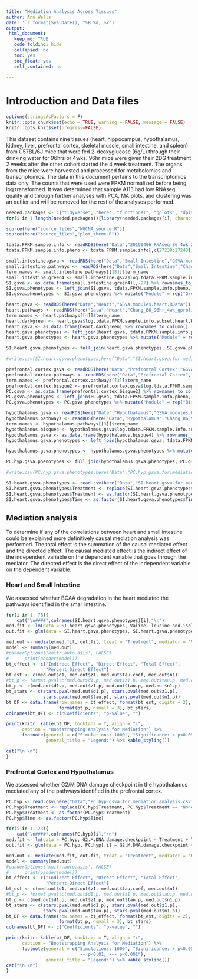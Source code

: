 ```yaml
---
title: "Mediation Analysis Across Tissues"
author: Ann Wells
date: '`r format(Sys.Date(), "%B %d, %Y")`'
output:
 html_document:
   keep_md: TRUE
   code_folding: hide
   collapsed: no
   toc: yes
   toc_float: yes
   self_contained: no
   
---
```


# Introduction and Data files

```r
options(stringsAsFactors = F)
knitr::opts_chunk$set(echo = TRUE, warning = FALSE, message = FALSE)
knitr::opts_knit$set(progress=FALSE)
```

This dataset contains nine tissues (heart, hippocampus, hypothalamus, kidney, liver, prefrontal cortex, skeletal muscle, small intestine, and spleen) from C57BL/6J mice that were fed 2-deoxyglucose (6g/L) through their drinking water for 96hrs or 4wks. 96hr mice were given their 2DG treatment 2 weeks after the other cohort started the 4 week treatment. The organs from the mice were harvested and processed for metabolomics and transcriptomics. The data in this document pertains to the transcriptomics data only. The counts that were used were FPKM normalized before being log transformed. It was determined that sample A113 had low RNAseq quality and through further analyses with PCA, MA plots, and clustering was an outlier and will be removed for the rest of the analyses performed. 

```r
needed.packages <- c("tidyverse", "here", "functional", "gplots", "dplyr", "GeneOverlap", "R.utils", "reshape2","magrittr","data.table", "RColorBrewer","preprocessCore", "ARTool","emmeans", "phia", "gProfileR", "WGCNA","plotly", "pheatmap", "kableExtra", "GSVA", "DT","mediation", "pander","gtools")
for(i in 1:length(needed.packages)){library(needed.packages[i], character.only = TRUE)}

source(here("source_files","WGCNA_source.R"))
source(here("source_files","plot_theme.R"))
```

```r
tdata.FPKM.sample.info <- readRDS(here("Data","20190406_RNAseq_B6_4wk_2DG_counts_phenotypes.RData"))
tdata.FPKM.sample.info.pheno <- tdata.FPKM.sample.info[,c(27238:27240)] %>% rownames_to_column()

small.intestine.gsva <- readRDS(here("Data","Small Intestine","GSVA.modules.small.intestine.RData")) 
small.intestine.pathways <- readRDS(here("Data","Small Intestine","Chang_B6_96hr_4wk_gprofiler_pathway_annotation_list_small_intestine_WGCNA.RData"))
term.names <- small.intestine.pathways[[18]]$term_name
small.intestine.green4 <- small.intestine.gsva$log.tdata.FPKM.sample.info.subset.small.intestine.WGCNA_green4[,match(term.names, colnames(small.intestine.gsva$log.tdata.FPKM.sample.info.subset.small.intestine.WGCNA_green4))]
SI.gsva <- as.data.frame(small.intestine.green4)[,-27] %>% rownames_to_column()
SI.gsva.phenotypes <- left_join(SI.gsva, tdata.FPKM.sample.info.pheno, by = c("rowname" = "rowname"))
SI.gsva.phenotypes <- SI.gsva.phenotypes %>% mutate("Module" = rep("Green4",16)) 

heart.gsva <- readRDS(here("Data","Heart","GSVA.modules.heart.RData")) 
heart.pathways <- readRDS(here("Data","Heart","Chang_B6_96hr_4wk_gprofiler_pathway_annotation_list_heart_WGCNA.RData"))
term.names <- heart.pathways[[4]]$term_name
heart.darkgreen <- heart.gsva$log.tdata.FPKM.sample.info.subset.heart.WGCNA_darkgreen[,match(term.names,colnames(heart.gsva$log.tdata.FPKM.sample.info.subset.heart.WGCNA_darkgreen))]
heart.gsva <- as.data.frame(heart.darkgreen) %>% rownames_to_column()
heart.gsva.phenotypes <- left_join(heart.gsva, tdata.FPKM.sample.info.pheno, by = c("rowname" = "rowname"))
heart.gsva.phenotypes <- heart.gsva.phenotypes %>% mutate("Module" = rep("darkgreen",16))

SI.heart.gsva.phenotypes <- full_join(heart.gsva.phenotypes, SI.gsva.phenotypes, by = c("rowname")) %>% column_to_rownames()

#write.csv(SI.heart.gsva.phenotypes,here("Data","SI.heart.gsva.for.mediation.analysis.csv"), row.names = T)

prefrontal.cortex.gsva <- readRDS(here("Data","Prefrontal Cortex","GSVA.modules.prefrontal.cortex.RData")) 
prefrontal.cortex.pathways <- readRDS(here("Data","Prefrontal Cortex","Chang_B6_96hr_4wk_gprofiler_pathway_annotation_list_prefrontal_cortex_WGCNA.RData"))
term.names <- prefrontal.cortex.pathways[[3]]$term_name
prefrontal.cortex.bisque2 <- prefrontal.cortex.gsva$log.tdata.FPKM.sample.info.subset.prefrontal.cortex.WGCNA_bisque2[,match(term.names, colnames(prefrontal.cortex.gsva$log.tdata.FPKM.sample.info.subset.prefrontal.cortex.WGCNA_bisque2))][,-1]
PC.gsva <- as.data.frame(prefrontal.cortex.bisque2) %>% rownames_to_column()
PC.gsva.phenotypes <- left_join(PC.gsva, tdata.FPKM.sample.info.pheno, by = c("rowname" = "rowname"))
PC.gsva.phenotypes <- PC.gsva.phenotypes %>% mutate("Module" = rep("Bisque2",16))

hypothalamus.gsva <- readRDS(here("Data","Hypothalamus","GSVA.modules.hypothalamus.RData")) 
hypothalamus.pathways <- readRDS(here("Data","Hypothalamus","Chang_B6_96hr_4wk_gprofiler_pathway_annotation_list_hypothalamus_WGCNA.RData"))
term.names <- hypothalamus.pathways[[3]]$term_name
hypothalamus.bisque4 <- hypothalamus.gsva$log.tdata.FPKM.sample.info.subset.hypothalamus.WGCNA_bisque4[,match(term.names,colnames(hypothalamus.gsva$log.tdata.FPKM.sample.info.subset.hypothalamus.WGCNA_bisque4))]
hypothalamus.gsva <- as.data.frame(hypothalamus.bisque4) %>% rownames_to_column()
hypothalamus.gsva.phenotypes <- left_join(hypothalamus.gsva, tdata.FPKM.sample.info.pheno, by = c("rowname" = "rowname")) %>% column_to_rownames()

hypothalamus.gsva.phenotypes <- hypothalamus.gsva.phenotypes %>% mutate("Module" = rep("Bisque4",16))

PC.hyp.gsva.phenotypes <- full_join(hypothalamus.gsva.phenotypes, PC.gsva.phenotypes, by = c("Treatment")) %>% column_to_rownames()

#write.csv(PC.hyp.gsva.phenotypes,here("Data","PC.hyp.gsva.for.mediation.analysis.csv"), row.names = T)

```

```r
SI.heart.gsva.phenotypes <- read.csv(here("Data","SI.heart.gsva.for.mediation.analysis.csv"), row.names = 1)
SI.heart.gsva.phenotypes$Treatment <- replace(SI.heart.gsva.phenotypes$Treatment, SI.heart.gsva.phenotypes$Treatment == "None", "Control")
SI.heart.gsva.phenotypes$Treatment <- as.factor(SI.heart.gsva.phenotypes$Treatment)
SI.heart.gsva.phenotypes$Time <- as.factor(SI.heart.gsva.phenotypes$Time)
```

## Mediation analysis {.tabset .tabset-fade .tabset-pills}
To determine if any of the correlations between heart and small intestine could be explained more definitively causal mediation analysis was performed. The total effect is the summation of the causal mediated effect and the directed effect. The causal mediated effect is the indirect effect of the independent variable on the dependent variable that goes through the mediator. The directed effect is the direct effect of the independent variable on the dependent variable.

### Heart and Small Intestine {.tabset .tabset-fade .tabset-pills}
We assessed whether BCAA degradation in the heart mediated the pathways identified in the small intestine.
```r
for(i in 1: 78){
    cat("\n####",colnames(SI.heart.gsva.phenotypes)[i],"\n")
med.fit <- lm(data = SI.heart.gsva.phenotypes, Valine..leucine.and.isoleucine.degradation ~ Treatment + Time + Treatment:Time)
out.fit <- glm(data = SI.heart.gsva.phenotypes, SI.heart.gsva.phenotypes[,i] ~ Valine..leucine.and.isoleucine.degradation + Treatment + Time + Treatment:Time + Valine..leucine.and.isoleucine.degradation*Treatment)

med.out <- mediate(med.fit, out.fit, treat = "Treatment", mediator = "Valine..leucine.and.isoleucine.degradation", sims = 1000)
model <- summary(med.out)
#panderOptions('knitr.auto.asis', FALSE)
#      print(pander(model))
bt_effect <- c("Indirect Effect", "Direct Effect", "Total Effect", 
               "Percent Direct Effect")
bt_est <- c(med.out$d1, med.out$z1, med.out$tau.coef, med.out$n1)
#bt_p <- format.pval(c(med.out$d1.p, med.out$z1.p, med.out$tau.p, med.out$n1.p))
bt_p <- c(med.out$d1.p, med.out$z1.p, med.out$tau.p, med.out$n1.p)
bt_stars <- c(stars.pval(med.out$d1.p), stars.pval(med.out$z1.p),
              stars.pval(med.out$tau.p), stars.pval(med.out$n1.p))
bt_DF <- data.frame(row.names = bt_effect, format(bt_est, digits = 2), 
                    format(bt_p, nsmall = 3), bt_stars)
colnames(bt_DF) <- c("Coefficients", "p-value", "")

print(knitr::kable(bt_DF, booktabs = T, align = "c",
      caption = "Bootstrapping Analysis for Mediation") %>%
      footnote(general = c("Simulations: 1000", "Significance: ∗ p<0.05, ∗∗ p<0.01; ∗∗∗ p<0.001"),
               general_title = "Legend:") %>% kable_styling())

cat("\n \n")
}
```

### Prefrontal Cortex and Hypothalamus {.tabset .tabset-fade .tabset-pills}
We assessed whether G2/M DNA damage checkpoint in the hypothalamus mediated any of the pathways identified in the prefrontal cortex.
```r
PC.hyp <- read.csv(here("Data","PC.hyp.gsva.for.mediation.analysis.csv"), row.names = 1)
PC.hyp$Treatment <- replace(PC.hyp$Treatment, PC.hyp$Treatment == "None", "Control")
PC.hyp$Treatment <- as.factor(PC.hyp$Treatment)
PC.hyp$Time <- as.factor(PC.hyp$Time)
```

```r
for(i in 1: 23){
    cat("\n####",colnames(PC.hyp)[i],"\n")
med.fit <- lm(data = PC.hyp, G2.M.DNA.damage.checkpoint ~ Treatment + Time + Treatment:Time)
out.fit <- glm(data = PC.hyp, PC.hyp[,i] ~ G2.M.DNA.damage.checkpoint + Treatment + Time + Treatment:Time + G2.M.DNA.damage.checkpoint*Treatment)

med.out <- mediate(med.fit, out.fit, treat = "Treatment", mediator = "G2.M.DNA.damage.checkpoint", sims = 1000)
model <- summary(med.out)
#panderOptions('knitr.auto.asis', FALSE)
#      print(pander(model))
bt_effect <- c("Indirect Effect", "Direct Effect", "Total Effect", 
               "Percent Direct Effect")
bt_est <- c(med.out$d1, med.out$z1, med.out$tau.coef, med.out$n1)
#bt_p <- format.pval(c(med.out$d1.p, med.out$z1.p, med.out$tau.p, med.out$n1.p))
bt_p <- c(med.out$d1.p, med.out$z1.p, med.out$tau.p, med.out$n1.p)
bt_stars <- c(stars.pval(med.out$d1.p), stars.pval(med.out$z1.p),
              stars.pval(med.out$tau.p), stars.pval(med.out$n1.p))
bt_DF <- data.frame(row.names = bt_effect, format(bt_est, digits = 2), 
                    format(bt_p, nsmall = 3), bt_stars)
colnames(bt_DF) <- c("Coefficients", "p-value", "")

print(knitr::kable(bt_DF, booktabs = T, align = "c",
      caption = "Bootstrapping Analysis for Mediation") %>%
      footnote(general = c("Simulations: 1000", "Significance: ∗ p<0.05; 
                            ∗∗ p<0.01; ∗∗∗ p<0.001"),
               general_title = "Legend:") %>% kable_styling())
cat("\n \n")
}
```
